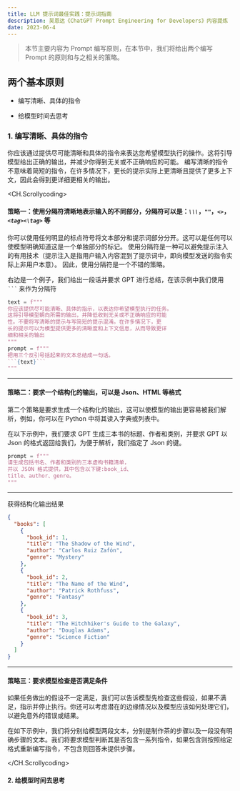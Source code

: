 ```yaml
---
title: LLM 提示词最佳实践：提示词指南
description: 吴恩达《ChatGPT Prompt Engineering for Developers》内容提炼
date: 2023-06-4
---
```


> 本节主要内容为 Prompt 编写原则，在本节中，我们将给出两个编写 Prompt 的原则和与之相关的策略。

## 两个基本原则

- 编写清晰、具体的指令

- 给模型时间去思考

### 1. 编写清晰、具体的指令

你应该通过提供尽可能清晰和具体的指令来表达您希望模型执行的操作。这将引导模型给出正确的输出，并减少你得到无关或不正确响应的可能。
编写清晰的指令不意味着简短的指令，在许多情况下，更长的提示实际上更清晰且提供了更多上下文，因此会得到更详细更相关的输出。

<CH.Scrollycoding>
#### 策略一：使用分隔符清晰地表示输入的不同部分，分隔符可以是：_`\\\`_，_`""`_，_`<>`_，_`<tag><\tag>`_ 等

你可以使用任何明显的标点符号将文本部分和提示词部分分开。这可以是任何可以使模型明确知道这是一个单独部分的标记。
使用分隔符是一种可以避免提示注入的有用技术（提示注入是指用户输入内容混到了提示词中，即向模型发送的指令实际上非用户本意）。
因此，使用分隔符是一个不错的策略。

右边是一个例子，我们给出一段话并要求 GPT 进行总结，在该示例中我们使用 _` ``` `_ 来作为分隔符

````py prompt1.1.py
text = f"""
你应该提供尽可能清晰、具体的指示，以表达你希望模型执行的任务。
这将引导模型朝向所需的输出，并降低收到无关或不正确响应的可能
性。不要将写清晰的提示与写简短的提示混淆。在许多情况下，更
长的提示可以为模型提供更多的清晰度和上下文信息，从而导致更详
细和相关的输出
"""
prompt = f"""
把用三个反引号括起来的文本总结成一句话。
```{text}```
"""
````

---

#### 策略二：要求一个结构化的输出，可以是 Json、HTML 等格式

第二个策略是要求生成一个结构化的输出，这可以使模型的输出更容易被我们解析，例如，你可以在 Python 中将其读入字典或列表中。

在以下示例中，我们要求 GPT 生成三本书的标题、作者和类别，并要求 GPT 以 Json 的格式返回给我们，为便于解析，我们指定了 Json 的键。

```py prompt1.2.py
prompt = f"""
请生成包括书名、作者和类别的三本虚构书籍清单，
并以 JSON 格式提供，其中包含以下键:book_id、
title、author、genre。
"""
```

---

获得结构化输出结果

```json prompt1.2.json
{
  "books": [
    {
      "book_id": 1,
      "title": "The Shadow of the Wind",
      "author": "Carlos Ruiz Zafón",
      "genre": "Mystery"
    },
    {
      "book_id": 2,
      "title": "The Name of the Wind",
      "author": "Patrick Rothfuss",
      "genre": "Fantasy"
    },
    {
      "book_id": 3,
      "title": "The Hitchhiker's Guide to the Galaxy",
      "author": "Douglas Adams",
      "genre": "Science Fiction"
    }
  ]
}
```

---

#### 策略三：要求模型检查是否满足条件

如果任务做出的假设不一定满足，我们可以告诉模型先检查这些假设，如果不满足，指示并停止执行。你还可以考虑潜在的边缘情况以及模型应该如何处理它们，以避免意外的错误或结果。

在如下示例中，我们将分别给模型两段文本，分别是制作茶的步骤以及一段没有明确步骤的文本。我们将要求模型判断其是否包含一系列指令，如果包含则按照给定格式重新编写指令，不包含则回答未提供步骤。

</CH.Scrollycoding>

#### 2. 给模型时间去思考

